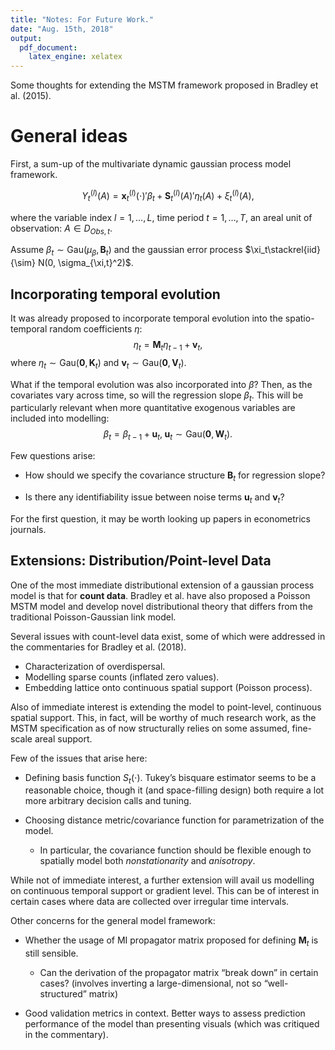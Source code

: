 ```yaml
---
title: "Notes: For Future Work."
date: "Aug. 15th, 2018"
output: 
  pdf_document:
    latex_engine: xelatex
---
```


Some thoughts for extending the MSTM framework proposed in Bradley et al. (2015).

# General ideas

First, a sum-up of the multivariate dynamic gaussian process model framework.

$$
Y_t^{(l)}(A) = \mathbf{x}_t^{(l)}(\cdot)'\beta_t + \mathbf{S}_t^{(l)}(A)'\eta_t(A) + \xi_t^{(l)}(A),
$$

where the variable index $l=1,\ldots,L$, time period $t=1,\ldots,T$, an areal unit of observation: $A\in D_{Obs,t}$.

Assume $\beta_t\sim\text{Gau}(\mu_\beta, \mathbf{B}_t)$ and the gaussian error process $\xi_t\stackrel{iid}{\sim} N(0, \sigma_{\xi,t}^2)$.

## Incorporating temporal evolution
It was already proposed to incorporate temporal evolution into the spatio-temporal random coefficients $\eta$:
$$\eta_t = \mathbf{M}_t\eta_{t-1} + \mathbf{v}_t,$$
where $\eta_t\sim\text{Gau}(\mathbf{0},\mathbf{K}_t)$ and $\mathbf{v}_t\sim\text{Gau}(\mathbf{0}, \mathbf{V}_t)$.

What if the temporal evolution was also incorporated into $\beta$? Then, as the covariates vary across time, so will the regression slope $\beta_t$. This will be particularly relevant when more quantitative exogenous variables are included into modelling:
$$\beta_t = \beta_{t-1} + \mathbf{u}_t,\;\mathbf{u}_t\sim\text{Gau}(\mathbf{0},\mathbf{W}_t).$$

Few questions arise:

* How should we specify the covariance structure $\mathbf{B}_t$ for regression slope? 

* Is there any identifiability issue between noise terms $\mathbf{u}_t$ and $\mathbf{v}_t$?


For the first question, it may be worth looking up papers in econometrics journals.

## Extensions: Distribution/Point-level Data
One of the most immediate distributional extension of a gaussian process model is that for **count data**. Bradley et al. have also proposed a Poisson MSTM model and develop novel distributional theory that differs from the traditional Poisson-Gaussian link model.

Several issues with count-level data exist, some of which were addressed in the commentaries for Bradley et al. (2018).

* Characterization of overdispersal.
* Modelling sparse counts (inflated zero values).
* Embedding lattice onto continuous spatial support (Poisson process).

Also of immediate interest is extending the model to point-level, continuous spatial support. This, in fact, will be worthy of much research work, as the MSTM specification as of now structurally relies on some assumed, fine-scale areal support. 

Few of the issues that arise here:

* Defining basis function $S_t(\cdot)$. Tukey's bisquare estimator seems to be a reasonable choice, though it (and space-filling design) both require a lot more arbitrary decision calls and tuning.

* Choosing distance metric/covariance function for parametrization of the model. 

  - In particular, the covariance function should be flexible enough to spatially model both _nonstationarity_ and _anisotropy_. 

While not of immediate interest, a further extension will avail us modelling on continuous temporal support or gradient level. This can be of interest in certain cases where data are collected over irregular time intervals.

Other concerns for the general model framework:

* Whether the usage of MI propagator matrix proposed for defining $\mathbf{M}_t$ is still sensible.

  - Can the derivation of the propagator matrix "break down" in certain cases? (involves inverting a large-dimensional, not so "well-structured" matrix)

* Good validation metrics in context. Better ways to assess prediction performance of the model than presenting visuals (which was critiqued in the commentary).


